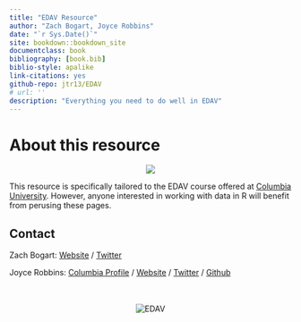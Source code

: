 ```yaml
--- 
title: "EDAV Resource"
author: "Zach Bogart, Joyce Robbins"
date: "`r Sys.Date()`"
site: bookdown::bookdown_site
documentclass: book
bibliography: [book.bib]
biblio-style: apalike
link-citations: yes
github-repo: jtr13/EDAV
# url: ''
description: "Everything you need to do well in EDAV"
---
```


# About this resource {-}

<center>
![](images/banners/edav_banner.png)
</center>

This resource is specifically tailored to the EDAV course offered at [Columbia University](https://www.columbia.edu/){target="_blank"}. However, anyone interested in working with data in R will benefit from perusing these pages.

## Contact

Zach Bogart: 
[Website](https://zachbogart.com/){target="_blank"}
/
[Twitter](https://twitter.com/zachbogart){target="_blank"}

Joyce Robbins: 
[Columbia Profile](http://stat.columbia.edu/department-directory/name/joyce-robbins/){target="_blank"}
/
[Website](http://www.joyce-robbins.com/){target="_blank"}
/
[Twitter](https://twitter.com/jtrnyc){target="_blank"}
/
[Github](https://github.com/jtr13){target="_blank"}


<!-- Footer -->
<center>
</br></br>
![EDAV](images/icons/edav_resource_small.png)
</br></br>
</center>